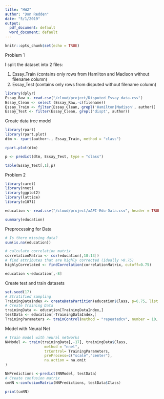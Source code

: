 ```yaml
---
title: "HW2"
author: "Don Redden"
date: "5/1/2019"
output:
  pdf_document: default
  word_document: default
---
```


```r
knitr::opts_chunk$set(echo = TRUE)

```

Problem 1

I split the dataset into 2 files:

1. Essay_Train (contains only rows from Hamilton and Madison without filename column)
2. Essay_Test (contains only rows from disputed without filename column)
```r
library(dplyr)
Essay_Raw <- read.csv("/cloud/project/Disputed_Essay_data.csv")
Essay_Clean <- select (Essay_Raw,-c(filename))
Essay_Train <- filter(Essay_Clean, grepl('Hamilton|Madison', author))
Essay_Test <- filter(Essay_Clean, grepl('dispt', author))

```

Create data tree model

```r
library(rpart)
library(rpart.plot)
dtm <- rpart(author~., Essay_Train, method = "class")

rpart.plot(dtm)

p <- predict(dtm, Essay_Test, type = "class")

table(Essay_Test[,1],p)

```

Problem 2

```r
library(caret)
library(nnet)
library(ggplot2)
library(lattice)
library(e1071)

education <- read.csv("/cloud/project/xAPI-Edu-Data.csv", header = TRUE)

summary(education)

```

Preprocessing for Data

```r
# Is there missing data?
sum(is.na(education))

# calculate correlation matrix
correlationMatrix <- cor(education[,10:13])
# find attributes that are highly corrected (ideally >0.75)
highlyCorrelated <- findCorrelation(correlationMatrix, cutoff=0.75)

education <-education[,-8]


```

Create test and train datasets

```r
set.seed(17)
# Stratified sampling
TrainingDataIndex <- createDataPartition(education$Class, p=0.75, list = FALSE)
# Create Training Data 
trainingData <- education[TrainingDataIndex,]
testData <- education[-TrainingDataIndex,]
TrainingParameters <- trainControl(method = "repeatedcv", number = 10, repeats=10)
```

Model with Neural Net

```r
# train model with neural networks
NNModel <- train(trainingData[,-17], trainingData$Class,
                  method = "nnet",
                  trControl= TrainingParameters,
                  preProcess=c("scale","center"),
                  na.action = na.omit
)

NNPredictions <-predict(NNModel, testData)
# Create confusion matrix
cmNN <-confusionMatrix(NNPredictions, testData$Class)

print(cmNN)
```


